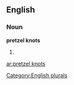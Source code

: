 
==English==

===Noun===
'''pretzel knots'''

# {{plural of|[[pretzel knot]]}}

[[Category:English plurals]]

[[ar:pretzel knots]]